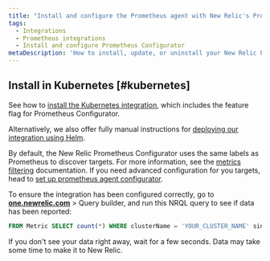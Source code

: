 ```yaml
---
title: "Install and configure the Prometheus agent with New Relic's Prometheus configurator"
tags:
  - Integrations
  - Prometheus integrations
  - Install and configure Prometheus Configurator
metaDescription: 'How to install, update, or uninstall your New Relic Prometheus Configurator with New Relic for Kubernetes.'
---
```


## Install in Kubernetes [#kubernetes]

See how to [install the Kubernetes integration](/docs/kubernetes-pixie/kubernetes-integration/installation/kubernetes-integration-install-configure), which includes the feature flag for Prometheus Configurator.

Alternatively, we also offer fully manual instructions for [deploying our integration using Helm](/docs/kubernetes-pixie/kubernetes-integration/installation/install-kubernetes-integration-using-helm).

By default, the New Relic Prometheus Configurator uses the same labels as Prometheus to discover targets. For more information, see the [metrics filtering](/docs/integrations/prometheus-integrations/install-configure-prometheus-agent/filter-prometheus-metrics) documentation. If you need advanced configuration for you targets, head to [set up prometheus agent configurator](/docs/infrastructure/prometheus-integrations/install-configure-prometheus-configurator/set-up-prometheus-agent-configurator).

To ensure the integration has been configured correctly, go to **[one.newrelic.com](https://one.newrelic.com)** > Query builder, and run this NRQL query to see if data has been reported:

```sql
FROM Metric SELECT count(*) WHERE clusterName = 'YOUR_CLUSTER_NAME' since 1 hour ago
```

<Callout variant="tip">
  If you don't see your data right away, wait for a few seconds. Data may take some time to make it to New Relic.
</Callout>
